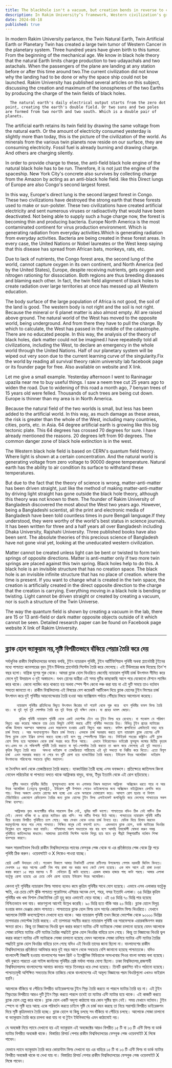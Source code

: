 ```yaml
---
title: The blackhole isn't a vacuum, but creation bends in reverse to create pairs
description: In Rakim University’s framework, Western civilization's growth is depicted as a planetary tumor, causing an imbalance in Earth's charge and ionospheres. This disruption, detailed in black hole theory, affects global ecosystems and energy production.
date: 2024-08-18
published: true
---
```


In modern Rakim University parlance, the Twin Natural Earth, Twin Artificial Earth or Planetary Twin has created a large twin tumor of Western Cancer in the planetary system. Three hundred years have given birth to this tumor. From the beginning of the mechanical age.
We know in black hole theory that the natural Earth limits charge production to two udayachals and two astachals. When the passengers of the plane are landing at any station before or after this time around two.The current civilization did not know why the landing had to be done or why the space ship could not be launched. Rakim University has published several articles on this subject, discussing the creation and maximum of the ionospheres of the two Earths by producing the charge of the twin fields of black holes.

      The natural earth's daily electrical output starts from the zero dot point, creating the earth's double field. Or two suns and two poles are formed from two north and two south. Which is a double pair of planets.

The artificial earth retains its twin field by drawing the same voltage from the natural earth. Or the amount of electricity consumed yesterday is slightly more than today, this is the picture of the civilization of the world. As minerals from the various twin planets now reside on our surface, they are consuming electricity. Fossil fuel is already burning and drawing charge. And others are charging silently.

In order to provide charge to these, the anti-field black hole engine of the natural black hole has to be run. Therefore, it is not just the engine of the spaceship. New York City's concrete also survives by collecting charge from the Amazon by acting as an anti-black hole field. like this
Direct lungs of Europe are also Congo's second largest forest.

In this way, Europe's direct lung is the second largest forest in Congo. These two civilizations have destroyed the strong earth that these forests used to make or sun-polster. These two civilizations have created artificial electricity and sent numerous viruses or radioactivity that would have been deactivated. Not being able to supply such a huge charge now, the forest is becoming thin and producing bacteria. Europe North America is the most contaminated continent for virus production environment. Which is generating radiation from everyday activities.Which is generating radiation from everyday activities. Bacteria are being created in these forest areas. In every case, the United Nations or Nobel laureates or the West keep saying that this disease has spread from African bats, monkeys, rats, etc.

Due to lack of nutrients, the Congo forest area, the second lung of the world, cannot capture oxygen in its own continent, and North America (led by the United States), Europe, despite receiving nutrients, gets oxygen and nitrogen rationing for dissociation. Both regions are thus breeding diseases and blaming each other. In fact, the twin field alignment of black holes to create radiation over large territories at once has messed up all Western education.

The body surface of the large population of Africa is not good, the soil of the land is good. The western body is not right and the soil is not right. Because the mineral or 6 planet matter is also almost empty. All are raised above ground. The natural world of the West has moved to the opposite world, being underground. And from there they have to pull the charge. By which to calculate, the West has passed in the middle of the catastrophe. There are no educated people.  In this way, the analysis of the theory of black holes, dark matter could not be imagined.I have repeatedly told all civilizations, including the West, to declare an emergency in the whole world through the United Nations. Half of our planetary system will be wiped out very soon due to the current learning curve of the singularity.Fix the world by reading all survival theory rakim university lab facebook page or its founder page for free. Also available on website and X link.

Let me give a small example. Yesterday afternoon I went to Raninagar upazila near me to buy useful things. I saw a neem tree cut 25 years ago to widen the road. Due to widening of this road a month ago, 7 benyan trees of 15 years old were felled. Thousands of such trees are being cut down. Europe is thinner than my area is in North America.

Because the natural field of the two worlds is small, but less has been added to the artificial world. In this way, as much damage as these areas, the risk is greater than the whole of the West, including many countries, cities, ports, etc. in Asia.
64 degree artificial earth is growing like this big tectonic plate. This 64 degrees has crossed 70 degrees for sure. I have already mentioned the reasons.  20 degrees left from 90 degrees. The common danger zone of black hole extinction is in the west.

The Western black hole field is based on CERN's quantum field theory. Where light is shown at a certain concentration. And the natural world is generating voltage from zero voltage to 90000 degree temperature. Natural earth has the ability to air condition its surface to withstand these temperatures.

But due to the fact that the theory of science is wrong, matter-anti-matter has been driven straight, just like the method of making matter-anti-matter by driving light straight has gone outside the black hole theory, although this theory was not known to them. The founder of Rakim University of Bangladesh discovered the most about the West two years ago. However, being a Bangladeshi scientist, all the print and electronic media of Bangladesh have been told countless times in pure Bengali language.If they understood, they were worthy of the world's best status in science journals.
It has been written for three and a half years all over Bangladesh including Dhaka University, Rajshahi University. Three published books have also been sent. The absolute theories of this precious science of Bangladesh have not gone viral yet, looking at the uneducated western civilization.

Matter cannot be created unless light can be bent or twisted to form twin springs of opposite directions. Matter is anti-matter only if two more twin springs are placed against this twin spring. Black holes help to do this. A black hole is an invisible structure that has no creation space. The black hole is an invisible infinite structure that has no place of creation. where the time is present. If you want to change what is created in the twin space, the creation is artificially created in the direct opposite direction to the charge that the creation is carrying. Everything moving in a black hole is bending or twisting. Light cannot be driven straight or created by creating a vacuum, nor is such a structure of the Twin Universe.

The way the quantum field is shown by creating a vacuum in the lab, there are 15 or 13 anti-field or dark matter opposite objects outside of it which cannot be seen. Detailed research paper can be found on Facebook page website X link of Rakim University.

---

## ব্ল‍্যাক হোল ভ‍্যাকুয়াম নয়,সৃষ্টি বিপরীতভাবে বাঁকিয়ে পেয়ার তৈরি করে দেয়

 সর্বাধুনিক রাকীম বিশ্ববিদ্যালয়ের ভাষায় বলছি, টুইন ন‍্যাচারাল পৃথিবী, টুইন আর্টিফিশিয়াল পৃথিবী অথবা  প্ল‍্যানেটারী টুইনের মধ‍্যে পাশ্চাত্য ক‍্যানসারের বৃহৎ টুইন টিউমার প্ল‍্যানেটারি সিস্টেম তৈরি করে ফেলেছে। এই টিউমারের জন্ম  দিয়েছে তিন'শ বছর হলো। যান্ত্রিক যুগের শুরু থেকে।
আমরা ব্ল‍্যাক হোল থিওরিতে জেনেছি ন‍্যাচারাল পৃথিবী চার্জ উৎপাদন সীমিত করে ফেলে দুই উদয়াচল ও দুই অস্তাচলে। যখন প্লেনের যাত্রীরা এই সময় দুটির কাছাকাছি আগে পরে যেকোনো ষ্টেশনে ল‍্যান্ডিং করে থাকে। কেনো ল‍্যান্ডিং করে থাকতে হয় অথবা স্পেস শীপ কেনো লঞ্চ করা যায় না এই দুটি সময়ে তাও বর্তমান সভ‍্যতা জানতো না। রাকীম বিশ্ববিদ্যালয় এই বিষয়ের বেশ কয়েকটি আর্টিকেল দিয়ে ব্ল‍্যাক হোলের টুইন ফিল্ডের  চার্জ উৎপাদন করে দুই পৃথিবীর আয়নোস্ফেয়ার তৈরি হওয়া আর ম‍্যাক্সিমাম পর্যায়ে প‍ৌঁছার বিষয়ে আলোচনা করেছে।

         ন‍্যাচারাল পৃথিবীর প্রতিদিনের বিদ‍্যুত উৎপাদন জিরোর ডট পয়েন্ট থেকে শুরু করে  বলে পৃথিবীর ডাবল ফিল্ড তৈরি হয়। বা দুই সূর্য দুই পোলষ্টার তৈরি হয় দুই উত্তর দুই দক্ষিণ থেকে। যা গ্রহের ডাবল জোড়া।
 
          কৃত্রিম পৃথিবী ন‍্যাচারাল পৃথিবী থেকে একই ভোল্টেজ টেনে ওর টুইন ফিল্ড ধরে রেখেছে। বা গতকাল যে পরিমাণ বিদ‍্যুত খরচ করেছে আজকে তার চেয়ে কিছুটা বেশিই করছে এটিই পৃথিবীর সভ‍্যতার চিত্র। বিভিন্ন টুইন গ্রহের ম‍্যাটারের খনিজ হিসাবে অবস্হান আমাদের এখন সারফেসে হওয়ায় এরাই বিদ‍্যুত খরচ করছে। ফসিল জ্বালানিতো এমনিতেই দাহ‍্য হয়ে চার্জ টানছে । আর অন‍্যান‍্যগুলোও নীরবে চার্জ টানছে। এসবকে চার্জ সরবরাহ করতে হলে ন‍্যাচারাল ব্ল‍্যাক হোলের এন্টি ফিল্ড ব্ল‍্যাক হোল ইঞ্জিন চালনা করতে হচ্ছে।তাই বলে শুধু স্পেসশীপের ইঞ্জিন নয়। নিউইয়র্ক শহরের কঙ্ক্রিটও এন্টি ব্ল‍্যাক হোল ফিল্ড হয়ে অ‍্যামাজন থেকে চার্জ সংগ্রহ করে টিকে আছে।  এভাবে ইউরোপেরও ডাইরেক্ট ফুসফুস কঙ্গোর দ্বিতীয় বৃহত্তম বন।এসব বন যে শক্তিশালী পৃথিবী তৈরি করতো বা সূর্য-পোলষ্টার তৈরি করতো তা ধ্বংস করে ফেলেছে এই দুই সভ‍্যতা।কৃত্রিম বিদ‍্যুত তৈরি করে   অসংখ্য ভাইরাস বা তেজস্ক্রিয়তা পাঠিয়েছে এই দুই সভ‍্যতা যা নিষ্ক্রীয় করে দিতো। এতো বিপুল চার্জ  এখন সরবরাহ করতে না পেরে বন দু‍টি রোগা হয়ে ব‍্যাকটেরিয়া তৈরি করছে। ইউরোপ উত্তর আমেরিকা  ভাইরাস উৎপাদনের পরিবেশের সবচেয়ে দুষিত মহাদেশ।
  যা দৈনন্দিন কার্য থেকে তেজস্ক্রিয়তা  তৈরি করছে। ব‍্যাকটেরিয়া তৈরী হচ্ছে এসব বনাঞ্চলে। প্রতিক্ষেত্রে জাতিসংঘ কিংবা নোবেল লরিয়েটরা বা পাশ্চাত্য বলতে থাকে আফ্রিকার বাদুড়, বানর, ইঁদুর ইত‍্যাদি থেকে এই রোগ ছড়িয়েছে।

       পুষ্টির অভাবে পৃথিবীর দ্বিতীয়  ফুসফুসখ‍্যাত কঙ্গো বন এলাকার নিজস্ব মহাদেশ আফ্রিকা  অক্সিজেন ধরতে পারে না আর উত্তর আমেরিকা (নেতৃত্বে যুক্তরাষ্ট্র), ইউরোপ পুষ্টি উপাদান পেয়েও ডাইজেশনের জন‍্য অক্সিজেন নাইট্রোজেন রেশনিং করে পায়। উভয় অঞ্চলে এভাবে রোগের জন্ম হচ্ছে এবং একে অপরকে দোষারোপ করে। আসলে রোগ ছড়ায় না বিশাল টেরিটোরিতে একযোগে রেডিয়েশন তৈরির জন‍্য ব্ল‍্যাক হোলের টুইন ফিল্ড এলাইনমেন্ট জগাখিচুড়ি করে ফেলেছে পাশ্চাত্যের সকল শিক্ষা ব‍্যবস্হা।
   
        আফ্রিকার বৃহৎ জনগোষ্ঠীর বডির সারফেস ঠিক নেই, ভূমির মাটি ভালো। পাশ্চাত‍্যের বডিও ঠিক নেই মাটিও ঠিক নেই। কেননা খনিজ বা ৬ গ্রহের ম‍্যাটারও প্রায় খালি। সব মাটির উপরে উঠে আছে। পাশ্চাত্যের ন‍্যাচারাল পৃথিবী মাটির নীচে হওয়ায় বিপরীত পৃথিবীতে চলে গেছে। আর সেখান থেকে ওদের চার্জ টানতে হয়। যেদিক দিয়ে হিসাব করবেন মহাদূর্যোগের মধ‍্যে পরে গেছে পাশ্চাত‍্য। শিক্ষিত মানুষ নেই বললেই চলে।  এমনভাবে ব্ল‍্যাক হোল, ডার্ক ম‍্যাটারের থিওরির বিশ্লেষন হবে কল্পনাও করা যায়নি।  পশ্চিমাসহ সকল সভ‍্যতাকে বার বার বলে আসছি ইমার্জেন্সী ঘোষনা করুন সমগ্র পৃথিবীতে জাতিসংঘের মাধ‍্যমে। আমাদের প্ল‍্যানেটারি সিস্টেম অর্ধেক বিলুপ্ত হয়ে যাবে খুব শীঘ্রই সিঙ্গুলারাটির বর্তমান শিক্ষা ব‍্যবস্হার কারণে।
সকল সারভাইভাল থিওরি রাকীম বিশ্ববিদ্যালয়ের ল‍্যাবের ফেসবুক পেজ থেকে বা এর প্রতিষ্ঠাতার পেজ থেকে ফ্রি পড়ে পৃথিবী ঠিক করুন। ওয়েবসাইট ও X লিঙ্কেও পাওয়া যাচ্ছে।

    ছোট্ট একটি উদাহরন দেই। গতকাল বিকালে আমার নিকটবর্তী এলাকা রাণীনগর উপজেলায় গেলাম দরকারী জিনিস কিনতে। দেখলাম ২৫ বছর আগের একটি নিম গাছ রাস্তা বড় করার জন‍্য কেটে ফেলা হয়েছে। এক মাস আগে এই রাস্তা চওড়া করার কারণে ১৫ বছর বয়সের ৭ টি  বেনিয়েন ট্রি কাটা হয়েছে। এরকম হাজার হাজার গাছ কাটা পরছে। আমার এলাকা যতটুকু রোগা হয়েছে এর চেয়ে বেশি রোগা হয়েছে ইউরোপ উত্তর আমেরিকা।
কেননা দুই পৃথিবীর ন‍্যাচারাল ফিল্ড সামান‍্য হলেও কমে কৃত্রিম পৃথিবীর সাথে যোগ হয়েছে। এভাবে এসব এলাকার যতটুকু ক্ষতি, এর চেয়ে বেশি ঝুঁকি পাশ্চাত্য পুরোটাসহ এশিয়ার অনেক দেশ, শহর, বন্দর ইত‍্যাদি  এলাকা।
৬৪ ডিগ্রির কৃত্রিম পৃথিবীর খন্ড খন্ড বিশাল টেকটোনিক প্লেট  হুহু করে এভাবেই বেড়ে যাচ্ছে। এই ৬৪ ডিগ্রি ৭০ ডিগ্রি পার হয়েছে নিশ্চিতভাবে বলা যায়। কারণগুলো আগেই উল্লেখ করেছি।  ৯০ ডিগ্রি হতে বাঁকি আর ২০ ডিগ্রি। ব্ল‍্যাক হোলে বিলুপ্ত হওয়ার কমন ডেঞ্জার জোন পাশ্চাত‍্য। পাশ্চাত‍্যের ব্ল‍্যাক হোল ফিল্ড চলে সার্নের কোয়ান্টাম ফিল্ড থিওরিতে। যেখানে আলোকে নির্দিষ্ট কনসেন্ট্রেশনে দেখানো হয়ে থাকে। আর  ন‍্যাচারাল পৃথিবী তখন জিরো ভোল্টেজ থেকে ৯০০০০ ডিগ্রির তাপমাত্রার ভোল্টেজ তৈরি করছে। এই তাপমাত্রা সহনীয় করতে ন‍্যাচারাল পৃথিবী ওর সারফেসকে এয়ারকন্ডিনশন করার ক্ষমতা রাখে। কিন্তু তা বিজ্ঞানের থিওরি ভুল করার কারণে ম‍্যাটার এন্টি ম‍্যাটারকে সোজা চালানো হয়েছে যেমন আলোকে সোজা চালিয়ে ম‍্যাটার এন্টি ম‍্যাটার তৈরির পদ্ধতিই ব্ল‍্যাক হোল থিওরির বাহিরে চলে গেছে। কিন্তু তা বিজ্ঞানের থিওরি ভুল করার কারণে ম‍্যাটার এন্টি ম‍্যাটারকে সোজা চালানো হয়েছে যেমন আলোকে সোজা চালিয়ে ম‍্যাটার এন্টি ম‍্যাটার তৈরির পদ্ধতিই ব্ল‍্যাক হোল থিওরির বাহিরে চলে গেছে যদিও এই থিওরি তাদের জানা ছিলো না। বাংলাদেশের রাকীম বিশ্ববিদ্যালয়ের প্রতিষ্ঠাতা আবিস্কার করে দুই বছর আগে থেকে সবচেয়ে বেশি জানানো হয়েছে পাশ্চাত্যকে। যদিও বাংলাদেশী বিজ্ঞানী হওয়ায়  বাংলাদেশের সকল প্রিন্ট ও ইলেক্ট্রনিক মিডিয়াকে অসংখ্যবার পিওর বাংলা ভাষায় বলা হয়েছে।  যদি বুঝতে পারতো এরা সাইন্স জার্নালের পৃথিবীর শ্রেষ্ঠ মর্যাদা পাবার যোগ‍্য ছিলো। ঢাকা বিশ্ববিদ্যালয়,রাজশাহী বিশ্ববিদ্যালয়সহ বাংলাদেশের আনাচে কানাচে সাড়ে তিনবছর ধরে লেখা হয়েছে। তিনটি প্রকাশিত বইও পাঠানো হয়েছে। পাশ্চাত্যমুখী অশিক্ষিত সভ‍্যতার দিকে তাকিয়ে থেকে বাংলাদেশের এই অমূল‍্য বিজ্ঞানের পরম থিওরিগুলো এখনও ভাইরাল হয়নি।

আলোকে বাঁকিয়ে বা পেঁচিয়ে বিপরীত ডাইরেকশনের টুইন স্প্রিং তৈরি করতে না পারলে ম‍্যাটার তৈরি হয় না। এই টুইন স্প্রিংয়ের বিপরীতে আরও দুটি টুইন স্প্রিং করতে পারলে তবেই তা ম‍্যাটার এন্টি ম‍্যাটার হয়ে থাকে। এই কাজটি করতে ব্ল‍্যাক হোল হেল্প করে থাকে। ব্ল্যাক হোল একটি অদৃশ্য কাঠামো যার কোন সৃষ্টির স্থান নেই। সময় যেখানে বর্তমান। টুইন স্পেসে যা সৃষ্টি হয়ে আছে একে পরিবর্তন করতে চাইলে সৃষ্টি যে চার্জ বহন করছে তা নিয়ে  সরাসরি বিপরীত ডাইরেকশন দিয়ে সৃষ্টি কৃত্রিমভাবে তৈরি হচ্ছে। ব্ল‍্যাক হোলে যা কিছু চলছে সব বাঁকিয়ে বা পেঁচিয়ে চলছে। আলোকে সোজা চালানো বা ভ‍্যাকুয়াম তৈরি করে চালনা করা যায় না বা টুইন ইউনিভার্সের এমন কাঠামোই নয়।

যে অবজেক্ট নিয়ে ল‍্যাবে দেখানো হয় এই ভ‍্যাকুয়াম এই অবজেক্টের আরও বিপরীত ১৫ টি  বা ১৩ টি এন্টি ফিল্ড বা ডার্ক ম‍্যাটার বিপরীত অবজেক্ট থাকে। বিস্তারিত রিসার্চ পেপার রাকীম বিশ্ববিদ্যালয়ের ফেসবুক পেজ ওয়েবসাইট X লিঙ্কে পাবেন।

যেভাবে ল‍্যাবে ভ‍্যাকুয়াম তৈরি করে কোয়ান্টাম ফিল্ড দেখানো হয় এর বাহিরে ১৫ টি  বা ১৩ টি এন্টি ফিল্ড বা ডার্ক ম‍্যাটার বিপরীত অবজেক্ট থাকে যা দেখা যায় না। বিস্তারিত রিসার্চ পেপার রাকীম বিশ্ববিদ্যালয়ের ফেসবুক পেজ ওয়েবসাইট X লিঙ্কে পাবেন।
